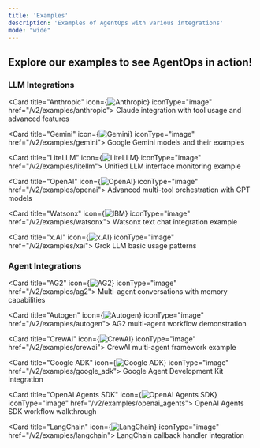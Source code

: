 ```yaml
---
title: 'Examples'
description: 'Examples of AgentOps with various integrations'
mode: "wide"
---
```


## Explore our examples to see AgentOps in action!

### LLM Integrations

<CardGroup cols={3}>

  <Card title="Anthropic" icon={<img src="https://www.github.com/agentops-ai/agentops/blob/main/docs/images/external/anthropic/anthropic_icon_slate.png?raw=true" alt="Anthropic" />} iconType="image" href="/v2/examples/anthropic">
    Claude integration with tool usage and advanced features
  </Card>

  <Card title="Gemini" icon={<img src="https://www.github.com/agentops-ai/agentops/blob/main/docs/images/external/deepmind/gemini-logo.png?raw=true" alt="Gemini" />} iconType="image" href="/v2/examples/gemini">
    Google Gemini models and their examples
  </Card>

  <Card title="LiteLLM" icon={<img src="https://www.github.com/agentops-ai/agentops/blob/main/docs/images/external/litellm/litellm.png?raw=true" alt="LiteLLM" />} iconType="image" href="/v2/examples/litellm">
    Unified LLM interface monitoring example
  </Card>

  <Card title="OpenAI" icon={<img src="https://www.github.com/agentops-ai/agentops/blob/main/docs/images/external/openai/openai-logomark.png?raw=true" alt="OpenAI" />} iconType="image" href="/v2/examples/openai">
    Advanced multi-tool orchestration with GPT models
  </Card>

  <Card title="Watsonx" icon={<img src="https://www.github.com/agentops-ai/agentops/blob/main/docs/images/external/ibm/ibm-logo.svg?raw=true" alt="IBM" />} iconType="image" href="/v2/examples/watsonx">
    Watsonx text chat integration example
  </Card>

  <Card title="x.AI" icon={<img src="https://www.github.com/agentops-ai/agentops/blob/main/docs/images/external/xai/xai-logo.png?raw=true" alt="x.AI" />} iconType="image" href="/v2/examples/xai">
    Grok LLM basic usage patterns
  </Card>

</CardGroup>


### Agent Integrations

<CardGroup>

  <Card title="AG2" icon={<img src="https://www.github.com/agentops-ai/agentops/blob/main/docs/images/external/ag2/ag2-logo.svg?raw=true" alt="AG2" />} iconType="image" href="/v2/examples/ag2">
    Multi-agent conversations with memory capabilities
  </Card>

  <Card title="Autogen" icon={<img src="https://www.github.com/agentops-ai/agentops/blob/main/docs/images/external/autogen/autogen-logo.svg?raw=true" alt="Autogen" />} iconType="image" href="/v2/examples/autogen">
    AG2 multi-agent workflow demonstration
  </Card>

  <Card title="CrewAI" icon={<img src="https://www.github.com/agentops-ai/agentops/blob/main/docs/images/external/crewai/crewai-logo.png?raw=true" alt="CrewAI" />} iconType="image" href="/v2/examples/crewai">
    CrewAI multi-agent framework example
  </Card>

  <Card title="Google ADK" icon={<img src="https://www.github.com/agentops-ai/agentops/blob/main/docs/images/external/google-adk/google-adk-logo.png?raw=true" alt="Google ADK" />} iconType="image" href="/v2/examples/google_adk">
    Google Agent Development Kit integration
  </Card>

  <Card title="OpenAI Agents SDK" icon={<img src="https://www.github.com/agentops-ai/agentops/blob/main/docs/images/external/openai/openai-logomark.png?raw=true" alt="OpenAI Agents SDK" />} iconType="image" href="/v2/examples/openai_agents">
    OpenAI Agents SDK workflow walkthrough
  </Card>

  <Card title="LangChain" icon={<img src="https://www.github.com/agentops-ai/agentops/blob/main/docs/images/external/langchain/langchain-logo.svg?raw=true" alt="LangChain" />} iconType="image" href="/v2/examples/langchain">
    LangChain callback handler integration
  </Card>

</CardGroup>


<script type="module" src="/scripts/github_stars.js" />
<script type="module" src="/scripts/scroll-img-fadein-animation.js" />
<script type="module" src="/scripts/button_heartbeat_animation.js" />
<script type="module" src="/scripts/adjust_api_dynamically.js" />